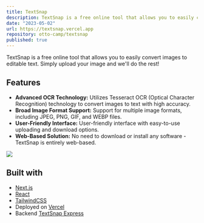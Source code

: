 ```yaml
---
title: TextSnap
description: TextSnap is a free online tool that allows you to easily convert images to editable text. Simply upload your image and we'll do the rest!
date: "2023-05-02"
url: https://textsnap.vercel.app
repository: otto-camp/textsnap
published: true
---
```


TextSnap is a free online tool that allows you to easily convert images to editable text. Simply upload your image and we'll do the rest!

## Features

- **Advanced OCR Technology:** Utilizes Tesseract OCR (Optical Character Recognition) technology to convert images to text with high accuracy.
- **Broad Image Format Support:** Support for multiple image formats, including JPEG, PNG, GIF, and WEBP files.
- **User-Friendly Interface:** User-friendly interface with easy-to-use uploading and download options.
- **Web-Based Solution:** No need to download or install any software - TextSnap is entirely web-based.

![](https://raw.githubusercontent.com/otto-camp/textsnap/main/images/TextSnap1.png)

## Built with

- [Next.js](https://nextjs.org)
- [React](https://react.dev/)
- [TailwindCSS](https://tailwindcss.com)
- Deployed on [Vercel](https://vercel.com)
- Backend [TextSnap Express](/projects/textsnap-express)